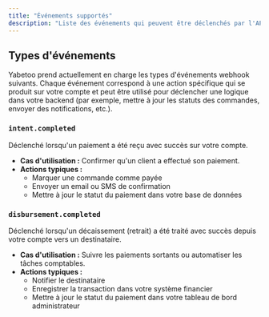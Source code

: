 ```yaml
---
title: "Événements supportés"
description: "Liste des événements qui peuvent être déclenchés par l'API"
---
```


## Types d'événements

Yabetoo prend actuellement en charge les types d'événements webhook suivants. Chaque événement correspond à une action spécifique qui se produit sur votre compte et peut être utilisé pour déclencher une logique dans votre backend (par exemple, mettre à jour les statuts des commandes, envoyer des notifications, etc.).

### `intent.completed`

Déclenché lorsqu'un paiement a été reçu avec succès sur votre compte.

- **Cas d'utilisation :** Confirmer qu'un client a effectué son paiement.
- **Actions typiques :**
  - Marquer une commande comme payée
  - Envoyer un email ou SMS de confirmation
  - Mettre à jour le statut du paiement dans votre base de données

### `disbursement.completed`

Déclenché lorsqu'un décaissement (retrait) a été traité avec succès depuis votre compte vers un destinataire.

- **Cas d'utilisation :** Suivre les paiements sortants ou automatiser les tâches comptables.
- **Actions typiques :**
  - Notifier le destinataire
  - Enregistrer la transaction dans votre système financier
  - Mettre à jour le statut du paiement dans votre tableau de bord administrateur
